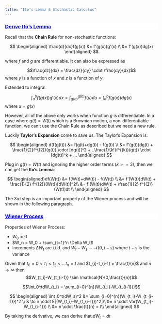 ```yaml
---
title: "Ito's Lemma & Stochastic Calculus"
---
```


<div style="background-color:white;color:blue;matrixOperation:20px;">
<ins>
### Derive Ito's Lemma
</ins>
</div>
Recall that the **Chain Rule** for non-stochastic functions:

$$
\begin{aligned}
\frac{d}{dx}f(g(x)) &= f'(g(x))g'(x) \\
&= f'(g(x))dg(x)
\end{aligned}
$$




where $f$ and $g$ are differentiable. It can also be expressed as 

$$\frac{dz}{dx} = \frac{dz}{dy} \cdot \frac{dy}{dx}$$
where $y$ is a function of $x$ and $z$ is a function of $y$.

Extended to integral:

$$\int_a^bf(g(x))g'(x)dx = \int_{g(a)}^{g(b)} f(u)du = \int_a^bf(g(x))dg(x)$$
where $u = g(x)$

However, all of the above only works when function $g$ is differentiable. In a case where $g(t) = W(t)$ which is a Brownian motion, a non-differentiable function, we can't use the Chain Rule as described but we need a new rule. 

Luckily **Taylor's Expansion** come to save us. The Taylor's Expansion is:

$$
\begin{aligned}
d(f(g(t))) &= f(g(t)+dg(t)) - f(g(t)) \\
&= f'(g(t))dg(t) + \frac{1}{2}f^{(2)}(g(t)) \cdot [dg(t)]^2 + ..\frac{1}{k!}f^{(k)}(g(t)) \cdot [dg(t)]^k + ...
\end{aligned}
$$

Plug in $g(t) = W(t)$ and ignoring the higher order terms ($k>=3$), then we can get the **Ito's Lemma**:

$$
\begin{aligned}df(W(t)) &= f(W(t)+dW(t)) - f(W(t)) \\
&= f'(W(t))dW(t) + \frac{1}{2} f^{(2)}(W(t))[dW(t)]^2\\
&= f'(W(t))dW(t) + \frac{1}{2} f^{(2)}(W(t))dt \\
\end{aligned}
$$

The 3rd step is an important property of the Wiener process and will be shown in the following paragraph.

<div style="background-color:white;color:blue;matrixOperation:20px;">
<ins>
### Wiener Process
</ins>
</div>

Properties of Wiener Process:

* $W_0 = 0$
* $W_n = W_0 + \sum_{t=1}^n \Delta W_t$
* Increments $\Delta W_t$ are i.i.d. and $W_t-W_s \sim \mathcal{N}(0,t-s)$ where $t-s$ is the variance

Given that $t_0 = 0 < t_1 < t_2 < ...t_n = t$ and $t_{i}-t_{i-1} = \frac{t}{n}$ and $n \to \infty$
then
$$W_{t_i}-W_{t_{i-1}} \sim \mathcal{N}(0,\frac{t}{n})$$

$$\int_0^tdW_{t_i} = \sum_{i=0}^{n}(W_{t_i}-W_{t_{i-1}})$$


$$
\begin{aligned}
\int_0^t(dW_s)^2 &= \sum_{i=0}^{n}(W_{t_i}-W_{t_{i-1}})^2 \\
& \to n \cdot E[(W_{t_i}-W_{t_{i-1}})^2]\\
&= n \cdot Var(W_{t_i}-W_{t_{i-1}}) \\
&= n \cdot \frac{t}{n} = t\\
\end{aligned}
$$

By taking the derivative, we can derive that $dW_t = dt$
